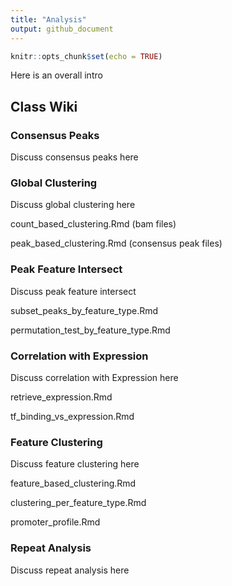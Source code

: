 ```yaml
---
title: "Analysis"
output: github_document
---
```


```r
knitr::opts_chunk$set(echo = TRUE)
```


Here is an overall intro

## Class Wiki {.tabset}

### Consensus Peaks

Discuss consensus peaks here

### Global Clustering

Discuss global clustering here

count_based_clustering.Rmd (bam files)

peak_based_clustering.Rmd (consensus peak files)

### Peak Feature Intersect

Discuss peak feature intersect

subset_peaks_by_feature_type.Rmd

permutation_test_by_feature_type.Rmd

### Correlation with Expression

Discuss correlation with Expression here

retrieve_expression.Rmd

tf_binding_vs_expression.Rmd

### Feature Clustering

Discuss feature clustering here

feature_based_clustering.Rmd

clustering_per_feature_type.Rmd

promoter_profile.Rmd


### Repeat Analysis

Discuss repeat analysis here

